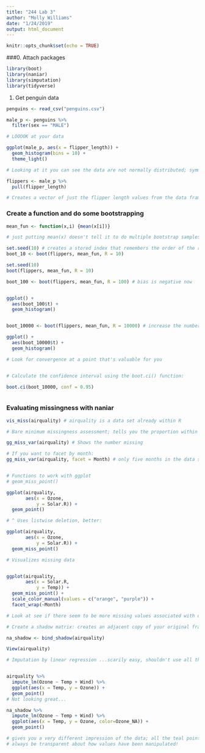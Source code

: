 ```yaml
---
title: "244 Lab 3"
author: "Molly Williams"
date: "1/24/2019"
output: html_document
---
```


```r
knitr::opts_chunk$set(echo = TRUE)
```


###0. Attach packages 
```r

library(boot)
library(naniar)
library(simputation)
library(tidyverse)

```

1. Get penguin data
```r

penguins <- read_csv("penguins.csv")

male_p <- penguins %>% 
  filter(sex == "MALE")

# LOOOOK at your data

ggplot(male_p, aes(x = flipper_length)) +
  geom_histogram(bins = 10) +
  theme_light()

# Looking at it you can see the data are not normally distributed; symmetrical ; can't assume normality

flippers <- male_p %>% 
  pull(flipper_length)

# Creates a vector of just the flipper length values from the data frame male_p
```


### Create a function and do some bootstrapping


```r

mean_fun <- function(x,i) {mean(x[i])}

# just putting mean(x) doesn't tell it to do multiple bootstrap samples

set.seed(10) # creates a stored index that remembers the order of the random numbers generated; if you want to reproduce something, you need to seed it 
boot_10 <- boot(flippers, mean_fun, R = 10)

set.seed(10)
boot(flippers, mean_fun, R = 10)

boot_100 <- boot(flippers, mean_fun, R = 100) # bias is negative now 


ggplot() +
  aes(boot_100$t) +
  geom_histogram()


boot_10000 <- boot(flippers, mean_fun, R = 10000) # increase the number of bootstrap samples and check for normality

ggplot() +
  aes(boot_10000$t) +
  geom_histogram()

# Look for convergence at a point that's valuable for you 


# Calculate the confidence interval using the boot.ci() function:

boot.ci(boot_10000, conf = 0.95)



```

### Evaluating missingness with naniar 

```r

vis_miss(airquality) # airquality is a data set already within R

# Bare minimum missingness assessment; tells you the proportion within each variable of missings; i.e. 24% of ozone observations are missing

gg_miss_var(airquality) # Shows the number missing

# If you want to facet by month:
gg_miss_var(airquality, facet = Month) # only five months in the data set


# Functions to work with ggplot
# geom_miss_point()

ggplot(airquality,
       aes(x = Ozone,
           y = Solar.R)) +
  geom_point()

# ^ Uses listwise deletion, better:

ggplot(airquality,
       aes(x = Ozone,
           y = Solar.R)) +
  geom_miss_point()

# Visualizes missing data


ggplot(airquality,
       aes(x = Solar.R,
           y = Temp)) +
  geom_miss_point() +
  scale_color_manual(values = c("orange", "purple")) +
  facet_wrap(~Month)

# Look at see if there seem to be more missing values associated with other variables (month, etc)

# Create a shadow matrix: creates an adjacent copy of your original frame; binary indicator for whether a value was na

na_shadow <- bind_shadow(airquality)

View(airquality)

# Imputation by linear regression ...scarily easy, shouldn't use all the time


airquality %>% 
  impute_lm(Ozone ~ Temp + Wind) %>% 
  ggplot(aes(x = Temp, y = Ozone)) +
  geom_point()
# Not looking great...

na_shadow %>% 
  impute_lm(Ozone ~ Temp + Wind) %>% 
  ggplot(aes(x = Temp, y = Ozone, color=Ozone_NA)) +
  geom_point()

# gives you a very different impression of the data; all the teal points have been imputed (did not originally have a value for ozone)
# always be transparent about how values have been manipulated!

```
















